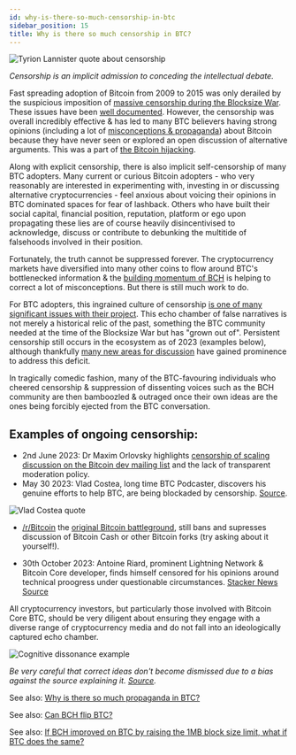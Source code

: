 ```yaml
---
id: why-is-there-so-much-censorship-in-btc
sidebar_position: 15
title: Why is there so much censorship in BTC?
---
```



<img src={tyrionLannisterUrl} alt="Tyrion Lannister quote about censorship" />

_Censorship is an implicit admission to conceding the intellectual debate._

Fast spreading adoption of Bitcoin from 2009 to 2015 was only derailed by the suspicious imposition of [massive censorship during the Blocksize War](/start#episode-8-of-10-bitcoin-cash). These issues have been [well documented](/recommended#history). However, the censorship was overall incredibly effective & has led to many BTC believers having strong opinions (including a lot of [misconceptions & propaganda](/faqs/BCH-vs-BTC/why-is-there-so-much-propaganda-in-btc)) about Bitcoin because they have never seen or explored an open discussion of alternative arguments. This was a part of [the Bitcoin hijacking](/faqs/Media/what-about-roger-vers-book-hijacking-bitcoin).

Along with explicit censorship, there is also implicit self-censorship of many BTC adopters. Many current or curious Bitcoin adopters - who very reasonably are interested in experimenting with, investing in or discussing alternative cryptocurrencies - feel anxious about voicing their opinions in BTC dominated spaces for fear of lashback. Others who have built their social capital, financial position, reputation, platform or ego upon propagating these lies are of course heavily disincentivised to acknowledge, discuss or contribute to debunking the multitide of falsehoods involved in their position.

Fortunately, the truth cannot be suppressed forever. The cryptocurrency markets have diversified into many other coins to flow around BTC's bottlenecked information & the [building momentum of BCH](/faqs/BCH/is-BCH-spreading) is helping to correct a lot of misconceptions. But there is still much work to do.

For BTC adopters, this ingrained culture of censorship [is one of many significant issues with their project](/faqs/BCH-vs-BTC/whats-wrong-with-bitcoin-btc). This echo chamber of false narratives is not merely a historical relic of the past, something the BTC community needed at the time of the Blocksize War but has "grown out of". Persistent censorship still occurs in the ecosystem as of 2023 (examples below), although thankfully [many new areas for discussion](/recommended#discussion--community) have gained prominence to address this deficit.

In tragically comedic fashion, many of the BTC-favouring individuals who cheered censorship & suppression of dissenting voices such as the BCH community are then bamboozled & outraged once their own ideas are the ones being forcibly ejected from the BTC conversation.

## Examples of ongoing censorship:

- 2nd June 2023: Dr Maxim Orlovsky highlights [censorship of scaling discussion on the Bitcoin dev mailing list](https://lists.linuxfoundation.org/pipermail/bitcoin-dev/2023-June/021733.html) and the lack of transparent moderation policy.
- May 30 2023: Vlad Costea, long time BTC Podcaster, discovers his genuine efforts to help BTC, are being blockaded by censorship. [Source](https://twitter.com/TheVladCostea/status/1663345602950832129).

<img src={vladCosteaUrl} alt="Vlad Costea quote" />

- [/r/Bitcoin](https://www.reddit.com/r/Bitcoin) the [original Bitcoin battleground](/start#episode-8-of-10-bitcoin-cash), still bans and supresses discussion of Bitcoin Cash or other Bitcoin forks (try asking about it yourself!).

- 30th October 2023: Antoine Riard, prominent Lightning Network & Bitcoin Core developer, finds himself censored for his opinions around technical proogress under questionable circumstances. [Stacker News Source](https://stacker.news/items/298135)

All cryptocurrency investors, but particularly those involved with Bitcoin Core BTC, should be very diligent about ensuring they engage with a diverse range of cryptocurrency media and do not fall into an ideologically captured echo chamber.

<img src={cognitiveDissonanceUrl} alt="Cognitive dissonance example" />

_Be very careful that correct ideas don't become dismissed due to a bias against the source explaining it. [Source](https://twitter.com/kzKallisti/status/1667225334058459138)._

See also: [Why is there so much propaganda in BTC?](/faqs/BCH-vs-BTC/why-is-there-so-much-propaganda-in-btc)

See also: [Can BCH flip BTC?](/faqs/BCH-vs-BTC/can-bch-flip-btc)

See also: [If BCH improved on BTC by raising the 1MB block size limit, what if BTC does the same?](/faqs/BCH-vs-BTC/what-if-btc-raises-block-size)

